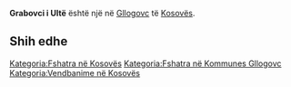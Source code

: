 {{Fshat në 
 | Emri                = Grabovci i Ultë
 | EmriAlt                = 
 | NAME_SHORT_FORM=      
 | NAME_GENERIC=      
 | NAME_SORT_NAME_RO=      GRABOVCIIULTE
 | FULL_NAME_RO = Grabovci i Ultë
 | FULL_NAME_ND_RO=Grabovci i Ulte
 | SORT_NAME_RG=GRABOVCIIULTE
 | FULL_NAME_RG=Grabovci i Ultë
 | FULL_NAME_ND_RG=Grabovci i Ulte
 | SRP_NAME_SHORT_FORM=      
 | SRP_NAME_GENERIC=      
 | SRP_NAME_SORT_NAME_RO=      
 | SRP_FULL_NAME_RO = 
 | SRP_FULL_NAME_ND_RO=
 | SRP_SORT_NAME_RG=
 | SRP_FULL_NAME_RG=
 | SRP_FULL_NAME_ND_RG=
 | Emri (Rasa dhanore) = 
 | Figura              = 
 | Shteti              = Kosovo
 | Komuna              = Gllogovc
 | Kodi postar         = 
 | Sipërfaqja          = 

 | Popullsia           = 

 | Regj. i popullsisë  = 
 | Dend. e popullsisë  = 
 | Faqja zyrtare       = 
 <!--- Koordinatat ----> 
 | Gjerësia            = 42.649998
 | Gjatësia            = 21.010294
 | Lartësia            = 
}}
'''Grabovci i Ultë''' është një [[]] në [[Gllogovc]] të [[Kosovës]].

<!-- == Gjeografia == -->
<!-- == Historia == -->
<!-- == Demografia == -->
== Shih edhe ==
{{Komuna Gllogovc}}
{{Kosovo-Administrata-Cung}}

[[Kategoria:Fshatra në Kosovës]]
[[Kategoria:Fshatra në Kommunes Gllogovc]]
[[Kategoria:Vendbanime në Kosovës]]